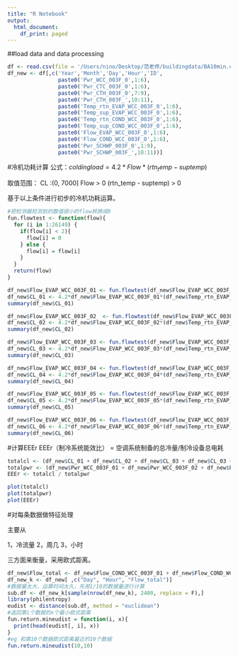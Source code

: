 ```yaml
---
title: "R Notebook"
output:
  html_document:
    df_print: paged
---
```

##load data and data processing
```r
df <- read.csv(file = '/Users/nino/Desktop/范老师/buildingdata/BA10min.csv')
df_new <- df[,c('Year','Month','Day','Hour','ID', 
                paste0('Pwr_WCC_003F_0',1:6),
                paste0('Pwr_CTC_003F_0',1:6),
                paste0('Pwr_CTH_003F_0',7:9),
                paste0('Pwr_CTH_003F_',10:11),
                paste0('Temp_rtn_EVAP_WCC_003F_0',1:6),
                paste0('Temp_sup_EVAP_WCC_003F_0',1:6),
                paste0('Temp_rtn_COND_WCC_003F_0',1:6),
                paste0('Temp_sup_COND_WCC_003F_0',1:6),
                paste0('Flow_EVAP_WCC_003F_0',1:6),
                paste0('Flow_COND_WCC_003F_0',1:6),
                paste0('Pwr_SCHWP_003F_0',1:9),
                paste0('Pwr_SCHWP_003F_',10:11))]
```
#冷机功耗计算
公式：$coldingload = 4.2 * Flow * (rtn_temp - suptemp)$

取值范围：
CL :(0, 7000] Flow > 0 (rtn_temp - suptemp) > 0 

基于以上条件进行初步的冷机功耗运算。
```r
#把检测器检测到的数值很小的flow转换成0
fun.flowtest <- function(flow){
  for (i in 1:26149) {
    if(flow[i] < 2){
      flow[i] = 0
    } else {
      flow[i] = flow[i]
    }
  }
  return(flow)
}

df_new$Flow_EVAP_WCC_003F_01 <- fun.flowtest(df_new$Flow_EVAP_WCC_003F_01)
df_new$CL_01 <- 4.2*df_new$Flow_EVAP_WCC_003F_01*(df_new$Temp_rtn_EVAP_WCC_003F_01 - df_new$Temp_sup_EVAP_WCC_003F_01)
summary(df_new$CL_01)

df_new$Flow_EVAP_WCC_003F_02  <- fun.flowtest(df_new$Flow_EVAP_WCC_003F_02)
df_new$CL_02 <- 4.2*df_new$Flow_EVAP_WCC_003F_02*(df_new$Temp_rtn_EVAP_WCC_003F_02 - df_new$Temp_sup_EVAP_WCC_003F_02)
summary(df_new$CL_02) 

df_new$Flow_EVAP_WCC_003F_03 <- fun.flowtest(df_new$Flow_EVAP_WCC_003F_03)
df_new$CL_03 <- 4.2*df_new$Flow_EVAP_WCC_003F_03*(df_new$Temp_rtn_EVAP_WCC_003F_03 - df_new$Temp_sup_EVAP_WCC_003F_03)
summary(df_new$CL_03)

df_new$Flow_EVAP_WCC_003F_04 <- fun.flowtest(df_new$Flow_EVAP_WCC_003F_04)
df_new$CL_04 <- 4.2*df_new$Flow_EVAP_WCC_003F_04*(df_new$Temp_rtn_EVAP_WCC_003F_04 - df_new$Temp_sup_EVAP_WCC_003F_04) 
summary(df_new$CL_04)

df_new$Flow_EVAP_WCC_003F_05 <- fun.flowtest(df_new$Flow_EVAP_WCC_003F_05)
df_new$CL_05 <- 4.2*df_new$Flow_EVAP_WCC_003F_05*(df_new$Temp_rtn_EVAP_WCC_003F_05 - df_new$Temp_sup_EVAP_WCC_003F_05)
summary(df_new$CL_05)

df_new$Flow_EVAP_WCC_003F_06 <- fun.flowtest(df_new$Flow_EVAP_WCC_003F_06)
df_new$CL_06 <- 4.2*df_new$Flow_EVAP_WCC_003F_06*(df_new$Temp_rtn_EVAP_WCC_003F_06 - df_new$Temp_sup_EVAP_WCC_003F_06)
summary(df_new$CL_06)
```

#计算EEEr
EEEr（制冷系统能效比） = 空调系统制备的总冷量/制冷设备总电耗

```r
totalcl <- (df_new$CL_01 + df_new$CL_02 + df_new$CL_03 + df_new$CL_03 + df_new$CL_04 + df_new$CL_05 + df_new$CL_06) 
totalpwr <- (df_new$Pwr_WCC_003F_01 + df_new$Pwr_WCC_003F_02 + df_new$Pwr_WCC_003F_03 + df_new$Pwr_WCC_003F_04 + df_new$Pwr_WCC_003F_05 + df_new$Pwr_WCC_003F_06 + df_new$Pwr_CTC_003F_01 + df_new$Pwr_CTC_003F_02 + df_new$Pwr_CTC_003F_03 + df_new$Pwr_CTC_003F_04 + df_new$Pwr_CTC_003F_05 + df_new$Pwr_CTC_003F_06 + df_new$Pwr_CTH_003F_07 + df_new$Pwr_CTH_003F_08 + df_new$Pwr_CTH_003F_09 + df_new$Pwr_CTH_003F_10 + df_new$Pwr_CTH_003F_11 + df_new$Pwr_SCHWP_003F_01 + df_new$Pwr_SCHWP_003F_02 + df_new$Pwr_SCHWP_003F_03 + df_new$Pwr_SCHWP_003F_04 + df_new$Pwr_SCHWP_003F_05 + df_new$Pwr_SCHWP_003F_06 + df_new$Pwr_SCHWP_003F_07 + df_new$Pwr_SCHWP_003F_08 + df_new$Pwr_SCHWP_003F_09) 
EEEr <- totalcl / totalpwr

plot(totalcl)
plot(totalpwr)
plot(EEEr)
```

#对每条数据做特征处理

主要从

1，冷流量 
2，周几 
3，小时 

三方面来衡量，采用欧式距离。

```r
df_new$Flow_total <- df_new$Flow_COND_WCC_003F_01 + df_new$Flow_COND_WCC_003F_02 + df_new$Flow_COND_WCC_003F_03 + df_new$Flow_COND_WCC_003F_04 + df_new$Flow_COND_WCC_003F_05 + df_new$Pwr_WCC_003F_06 + df_new$Flow_EVAP_WCC_003F_01 + df_new$Flow_EVAP_WCC_003F_02 + df_new$Flow_EVAP_WCC_003F_03 + df_new$Flow_EVAP_WCC_003F_04 + df_new$Flow_EVAP_WCC_003F_05 + df_new$Flow_EVAP_WCC_003F_06
df_new_k <- df_new[ ,c("Day", "Hour", "Flow_total")]
#数据量太大，运算时间太久，先用1/10的数据量进行计算
sub.df <- df_new_k[sample(nrow(df_new_k), 2400, replace = F),]
library(philentropy)
eudist <- distance(sub.df, method = "euclidean")
#返回第i个数据的x个最小欧式距离
fun.return.mineudist = function(i, x){
  print(head(eudist[, i], x))
}
#eg 和第10个数据欧式距离最近的10个数据
fun.return.mineudist(10,10)
```